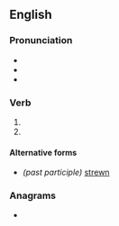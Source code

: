 ==English==

===Pronunciation===
* {{IPA|/stɹuːd/|lang=en}}
* {{audio|en-us-strewed.ogg|Audio (US)|lang=en}}
* {{audio|en-uk-Strewed.ogg|Audio (UK)|lang=en}}

===Verb===
{{head|en|verb form}}

# {{en-simple past of|strew}}
# {{past participle of|strew|lang=en|nocat=1}}

====Alternative forms====
* ''(past participle)'' [[strewn]]

===Anagrams===
* {{anagrams|en|a=deerstw|dewrets|drewest|wrested}}